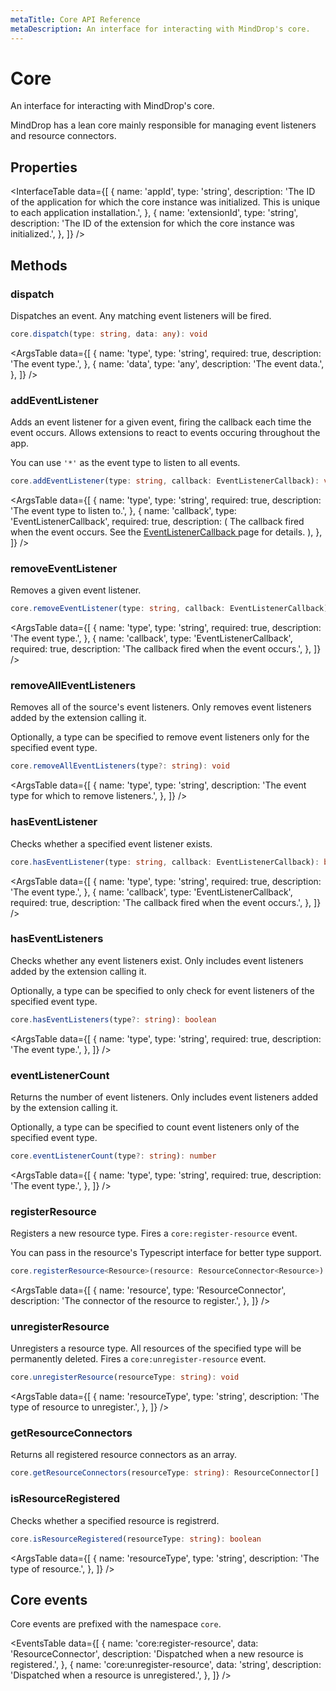 ```yaml
---
metaTitle: Core API Reference
metaDescription: An interface for interacting with MindDrop's core.
---
```


# Core

<Description>
  An interface for interacting with MindDrop's core.
</Description>

MindDrop has a lean core mainly responsible for managing event listeners and resource connectors.

## Properties

<InterfaceTable
  data={[
    {
      name: 'appId',
      type: 'string',
      description:
        'The ID of the application for which the core instance was initialized. This is unique to each application installation.',
    },
    {
      name: 'extensionId',
      type: 'string',
      description:
        'The ID of the extension for which the core instance was initialized.',
    },
  ]}
/>

## Methods

### dispatch

Dispatches an event. Any matching event listeners will be fired.

```ts
core.dispatch(type: string, data: any): void
```

<ArgsTable
  data={[
    {
      name: 'type',
      type: 'string',
      required: true,
      description: 'The event type.',
    },
    {
      name: 'data',
      type: 'any',
      description: 'The event data.',
    },
  ]}
/>

### addEventListener

Adds an event listener for a given event, firing the callback each time the event occurs. Allows extensions to react to events occuring throughout the app.

You can use `'*'` as the event type to listen to all events.

```ts
core.addEventListener(type: string, callback: EventListenerCallback): void
```

<ArgsTable
  data={[
    {
      name: 'type',
      type: 'string',
      required: true,
      description: 'The event type to listen to.',
    },
    {
      name: 'callback',
      type: 'EventListenerCallback',
      required: true,
      description: (
        <span>
          The callback fired when the event occurs. See the
          <a href="/docs/extensions/types/event-listener-callback">
            EventListenerCallback
          </a> page for details.
        </span>
      ),
    },
  ]}
/>

### removeEventListener

Removes a given event listener.

```ts
core.removeEventListener(type: string, callback: EventListenerCallback): void
```

<ArgsTable
  data={[
    {
      name: 'type',
      type: 'string',
      required: true,
      description: 'The event type.',
    },
    {
      name: 'callback',
      type: 'EventListenerCallback',
      required: true,
      description: 'The callback fired when the event occurs.',
    },
  ]}
/>

### removeAllEventListeners

Removes all of the source's event listeners. Only removes event listeners added by the extension calling it.

Optionally, a type can be specified to remove event listeners only for the specified event type.

```ts
core.removeAllEventListeners(type?: string): void
```

<ArgsTable
  data={[
    {
      name: 'type',
      type: 'string',
      description: 'The event type for which to remove listeners.',
    },
  ]}
/>

### hasEventListener

Checks whether a specified event listener exists.

```ts
core.hasEventListener(type: string, callback: EventListenerCallback): boolean
```

<ArgsTable
  data={[
    {
      name: 'type',
      type: 'string',
      required: true,
      description: 'The event type.',
    },
    {
      name: 'callback',
      type: 'EventListenerCallback',
      required: true,
      description: 'The callback fired when the event occurs.',
    },
  ]}
/>

### hasEventListeners

Checks whether any event listeners exist. Only includes event listeners added by the extension calling it.

Optionally, a type can be specified to only check for event listeners of the specified event type.

```ts
core.hasEventListeners(type?: string): boolean
```

<ArgsTable
  data={[
    {
      name: 'type',
      type: 'string',
      required: true,
      description: 'The event type.',
    },
  ]}
/>

### eventListenerCount

Returns the number of event listeners. Only includes event listeners added by the extension calling it.

Optionally, a type can be specified to count event listeners only of the specified event type.

```ts
core.eventListenerCount(type?: string): number
```

<ArgsTable
  data={[
    {
      name: 'type',
      type: 'string',
      required: true,
      description: 'The event type.',
    },
  ]}
/>

### registerResource

Registers a new resource type. Fires a `core:register-resource` event.

You can pass in the resource's Typescript interface for better type support.

```ts
core.registerResource<Resource>(resource: ResourceConnector<Resource>): void
```

<ArgsTable
  data={[
    {
      name: 'resource',
      type: 'ResourceConnector',
      description: 'The connector of the resource to register.',
    },
  ]}
/>

### unregisterResource

Unregisters a resource type. All resources of the specified type will be permanently deleted. Fires a `core:unregister-resource` event.

```ts
core.unregisterResource(resourceType: string): void
```

<ArgsTable
  data={[
    {
      name: 'resourceType',
      type: 'string',
      description: 'The type of resource to unregister.',
    },
  ]}
/>

### getResourceConnectors

Returns all registered resource connectors as an array.

```ts
core.getResourceConnectors(resourceType: string): ResourceConnector[]
```

### isResourceRegistered

Checks whether a specified resource is registrerd.

```ts
core.isResourceRegistered(resourceType: string): boolean
```

<ArgsTable
  data={[
    {
      name: 'resourceType',
      type: 'string',
      description: 'The type of resource.',
    },
  ]}
/>

## Core events

Core events are prefixed with the namespace `core`.

<EventsTable
  data={[
    {
      name: 'core:register-resource',
      data: 'ResourceConnector',
      description: 'Dispatched when a new resource is registered.',
    },
    {
      name: 'core:unregister-resource',
      data: 'string',
      description: 'Dispatched when a resource is unregistered.',
    },
  ]}
/>
